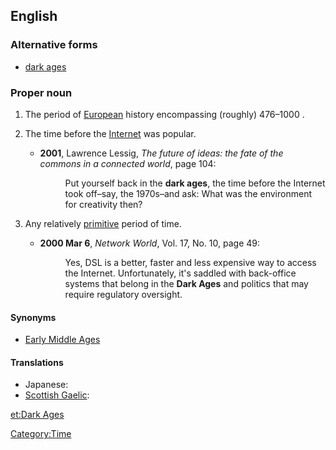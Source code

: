 ==English==
{{wikipedia}}

===Alternative forms===
* [[dark ages]]

===Proper noun===
{{en-proper noun|sg=[[dark|Dark]] [[age|Ages]]}}

# The period of [[European]] history encompassing (roughly) 476–1000 {{C.E.}}.
# {{humorous}} The time before the [[Internet]] was popular.
#*'''2001''', Lawrence Lessig, ''The future of ideas: the fate of the commons in a connected world'', page 104:
#*: Put yourself back in the '''dark ages''', the time before the Internet took off–say, the 1970s–and ask: What was the environment for creativity then?
# {{figuratively}} Any relatively [[primitive]] period of time.
#*'''2000 Mar 6''', ''Network World'', Vol. 17, No. 10, page 49:
#*: Yes, DSL is a better, faster and less expensive way to access the Internet. Unfortunately, it's saddled with back-office systems that belong in the '''Dark Ages''' and politics that may require regulatory oversight.

====Synonyms====
* {{sense|historic period}} [[Early Middle Ages]]


====Translations====
{{trans-top|historic period}}
* Japanese: {{t-|ja|暗黒時代|tr=あんこくじだい, ankoku jidai}}
* [[Scottish Gaelic]]: {{t-|gd|Linntean Dorcha|alt=Na Lintean Dorcha|xs=Scottish Gaelic}} {{m|f|p}}
{{trans-mid}}
{{trans-bottom}}


[[Category:Time]]

[[et:Dark Ages]]